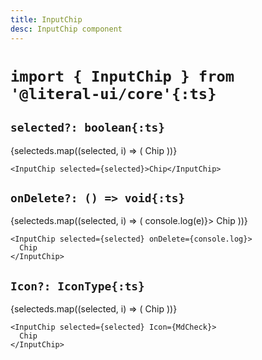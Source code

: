 ```yaml
---
title: InputChip
desc: InputChip component
---
```




# `import { InputChip } from '@literal-ui/core'{:ts}`

## `selected?: boolean{:ts}`

<Demo>
  {selecteds.map((selected, i) => (
    <InputChip key={i} selected={selected}>
      Chip
    </InputChip>
  ))}
</Demo>

```tsx
<InputChip selected={selected}>Chip</InputChip>
```

## `onDelete?: () => void{:ts}`

<Demo>
  {selecteds.map((selected, i) => (
    <InputChip key={i} selected={selected} onDelete={(e) => console.log(e)}>
      Chip
    </InputChip>
  ))}
</Demo>

```tsx
<InputChip selected={selected} onDelete={console.log}>
  Chip
</InputChip>
```

## `Icon?: IconType{:ts}`

<Demo>
  {selecteds.map((selected, i) => (
    <InputChip key={i} selected={selected} Icon={MdCheck}>
      Chip
    </InputChip>
  ))}
</Demo>

```tsx
<InputChip selected={selected} Icon={MdCheck}>
  Chip
</InputChip>
```
